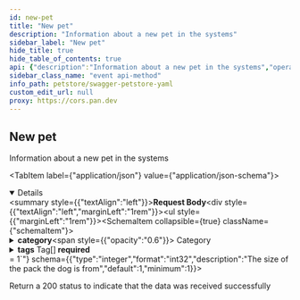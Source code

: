 ```yaml
---
id: new-pet
title: "New pet"
description: "Information about a new pet in the systems"
sidebar_label: "New pet"
hide_title: true
hide_table_of_contents: true
api: {"description":"Information about a new pet in the systems","operationId":"newPet","tags":["pet"],"requestBody":{"content":{"application/json":{"schema":{"type":"object","required":["name","photoUrls","tags"],"discriminator":{"propertyName":"petType","mapping":{"cat":{"description":"A representation of a cat","allOf":["circular(Pet)",{"type":"object","properties":{"huntingSkill":{"type":"string","description":"The measured skill for hunting","default":"lazy","example":"adventurous","enum":["clueless","lazy","adventurous","aggressive"]}},"required":["huntingSkill"]}],"title":"Cat"},"dog":{"description":"A representation of a dog","allOf":["circular(Pet)",{"type":"object","properties":{"packSize":{"type":"integer","format":"int32","description":"The size of the pack the dog is from","default":1,"minimum":1}},"required":["packSize"]}],"title":"Dog"},"bee":{"description":"A representation of a honey bee","allOf":["circular(Pet)",{"type":"object","properties":{"honeyPerDay":{"type":"number","description":"Average amount of honey produced per day in ounces","example":3.14,"multipleOf":0.01}},"required":["honeyPerDay"]}],"title":"HoneyBee"}}},"properties":{"id":{"externalDocs":{"description":"Find more info here","url":"https://example.com"},"description":"Pet ID","allOf":[{"type":"integer","format":"int64","readOnly":true,"title":"Id"}]},"category":{"description":"Categories this pet belongs to","allOf":[{"type":"object","properties":{"id":{"description":"Category ID","allOf":[{"type":"integer","format":"int64","readOnly":true,"title":"Id"}]},"name":{"description":"Category name","type":"string","minLength":1},"sub":{"description":"Test Sub Category","type":"object","properties":{"prop1":{"type":"string","description":"Dumb Property"}}}},"xml":{"name":"Category"},"title":"Category"}]},"name":{"description":"The name given to a pet","type":"string","example":"Guru"},"photoUrls":{"description":"The list of URL to a cute photos featuring pet","type":"array","maxItems":20,"xml":{"name":"photoUrl","wrapped":true},"items":{"type":"string","format":"url"}},"friend":{"allOf":["circular(Pet)"]},"tags":{"description":"Tags attached to the pet","type":"array","minItems":1,"xml":{"name":"tag","wrapped":true},"items":{"type":"object","properties":{"id":{"description":"Tag ID","allOf":[{"type":"integer","format":"int64","readOnly":true,"title":"Id"}]},"name":{"description":"Tag name","type":"string","minLength":1}},"xml":{"name":"Tag"},"title":"Tag"}},"status":{"type":"string","description":"Pet status in the store","enum":["available","pending","sold"]},"petType":{"description":"Type of a pet","type":"string","oneOf":[{"description":"A representation of a cat","allOf":["circular(Pet)",{"type":"object","properties":{"huntingSkill":{"type":"string","description":"The measured skill for hunting","default":"lazy","example":"adventurous","enum":["clueless","lazy","adventurous","aggressive"]}},"required":["huntingSkill"]}],"title":"Cat"},{"description":"A representation of a dog","allOf":["circular(Pet)",{"type":"object","properties":{"packSize":{"type":"integer","format":"int32","description":"The size of the pack the dog is from","default":1,"minimum":1}},"required":["packSize"]}],"title":"Dog"},{"description":"A representation of a honey bee","allOf":["circular(Pet)",{"type":"object","properties":{"honeyPerDay":{"type":"number","description":"Average amount of honey produced per day in ounces","example":3.14,"multipleOf":0.01}},"required":["honeyPerDay"]}],"title":"HoneyBee"}]}},"xml":{"name":"Pet"},"title":"Pet"}}}},"responses":{"200":{"description":"Return a 200 status to indicate that the data was received successfully"}},"method":"event","path":"webhook","servers":[{"url":"https://petstore.swagger.io/v2","description":"Default server"},{"url":"https://petstore.swagger.io/sandbox","description":"Sandbox server"},{"url":"http://127.0.0.1:4010","description":"Prism Mock API (local)"}],"securitySchemes":{"petstore_auth":{"description":"Get access to data while protecting your account credentials.\nOAuth2 is also a safer and more secure way to give you access.\n","type":"oauth2","flows":{"implicit":{"authorizationUrl":"http://petstore.swagger.io/api/oauth/dialog","scopes":{"write:pets":"modify pets in your account","read:pets":"read your pets"}}}},"api_key":{"description":"For this sample, you can use the api key `special-key` to test the authorization filters.\n","type":"apiKey","name":"api_key","in":"header"},"BasicAuth":{"type":"http","scheme":"basic"},"BearerAuth":{"type":"http","scheme":"bearer"},"ApiKeyAuth":{"type":"apiKey","in":"header","name":"X-API-Key"},"OpenID":{"type":"openIdConnect","openIdConnectUrl":"https://example.com/.well-known/openid-configuration"},"OAuth2":{"type":"oauth2","flows":{"authorizationCode":{"authorizationUrl":"https://example.com/oauth/authorize","tokenUrl":"https://example.com/oauth/token","scopes":{"read":"Grants read access","write":"Grants write access","admin":"Grants access to admin operations"}}}}},"jsonRequestBodyExample":{"category":{"name":"string","sub":{"prop1":"string"}},"name":"Guru","photoUrls":["string"],"friend":{},"tags":[{"name":"string"}],"status":"available","petType":{"huntingSkill":"adventurous"}},"info":{"description":"This is a sample server Petstore server.\nYou can find out more about Swagger at\n[http://swagger.io](http://swagger.io) or on [irc.freenode.net, #swagger](http://swagger.io/irc/).\nFor this sample, you can use the api key `special-key` to test the authorization filters.\n\n## Introduction\nThis API is documented in **OpenAPI format** and is based on\n[Petstore sample](http://petstore.swagger.io/) provided by [swagger.io](http://swagger.io) team.\nIt was **extended** to illustrate features of [generator-openapi-repo](https://github.com/Rebilly/generator-openapi-repo)\ntool and [ReDoc](https://github.com/Redocly/redoc) documentation. In addition to standard\nOpenAPI syntax we use a few [vendor extensions](https://github.com/Redocly/redoc/blob/master/docs/redoc-vendor-extensions.md).\n\n## OpenAPI Specification\nThis API is documented in **OpenAPI format** and is based on\n[Petstore sample](http://petstore.swagger.io/) provided by [swagger.io](http://swagger.io) team.\nIt was **extended** to illustrate features of [generator-openapi-repo](https://github.com/Rebilly/generator-openapi-repo)\ntool and [ReDoc](https://github.com/Redocly/redoc) documentation. In addition to standard\nOpenAPI syntax we use a few [vendor extensions](https://github.com/Redocly/redoc/blob/master/docs/redoc-vendor-extensions.md).\n\n## Cross-Origin Resource Sharing\nThis API features Cross-Origin Resource Sharing (CORS) implemented in compliance with  [W3C spec](https://www.w3.org/TR/cors/).\nAnd that allows cross-domain communication from the browser.\nAll responses have a wildcard same-origin which makes them completely public and accessible to everyone, including any code on any site.\n\n## Authentication\n\nPetstore offers two forms of authentication:\n  - API Key\n  - OAuth2\n  \nOAuth2 - an open protocol to allow secure authorization in a simple\nand standard method from web, mobile and desktop applications.\n","version":"2.0.0","title":"Swagger Petstore YAML","termsOfService":"http://swagger.io/terms/","contact":{"name":"API Support","email":"apiteam@swagger.io","url":"https://github.com/Redocly/redoc"},"x-logo":{"url":"https://redocly.github.io/redoc/petstore-logo.png","altText":"Petstore logo"},"x-dark-logo":{"url":"/img/petstore-logo-dark.png","altText":"Petstore dark logo"},"license":{"name":"Apache 2.0","url":"http://www.apache.org/licenses/LICENSE-2.0.html"}}}
sidebar_class_name: "event api-method"
info_path: petstore/swagger-petstore-yaml
custom_edit_url: null
proxy: https://cors.pan.dev
---
```



## New pet



Information about a new pet in the systems

<MimeTabs><TabItem label={"application/json"} value={"application/json-schema"}><details style={{}} data-collapsed={false} open={true}><summary style={{"textAlign":"left"}}><strong>Request Body</strong></summary><div style={{"textAlign":"left","marginLeft":"1rem"}}></div><ul style={{"marginLeft":"1rem"}}><SchemaItem collapsible={true} className={"schemaItem"}><details style={{}}><summary style={{}}><strong>category</strong><span style={{"opacity":"0.6"}}> Category</span></summary><div style={{"marginLeft":"1rem"}}><SchemaItem collapsible={false} name={"name"} required={false} schemaName={"string"} qualifierMessage={"**Possible values:** `non-empty`"} schema={{"description":"Category name","type":"string","minLength":1}}></SchemaItem><SchemaItem collapsible={true} className={"schemaItem"}><details style={{}}><summary style={{}}><strong>sub</strong><span style={{"opacity":"0.6"}}> object</span></summary><div style={{"marginLeft":"1rem"}}><div style={{"marginTop":".5rem","marginBottom":".5rem"}}>

Test Sub Category

</div><SchemaItem collapsible={false} name={"prop1"} required={false} schemaName={"string"} qualifierMessage={undefined} schema={{"type":"string","description":"Dumb Property"}}></SchemaItem></div></details></SchemaItem></div></details></SchemaItem><SchemaItem collapsible={false} name={"name"} required={true} schemaName={"string"} qualifierMessage={undefined} schema={{"description":"The name given to a pet","type":"string","example":"Guru"}}></SchemaItem><SchemaItem collapsible={false} name={"photoUrls"} required={true} schemaName={"url[]"} qualifierMessage={"**Possible values:** `<= 20`"} schema={{"description":"The list of URL to a cute photos featuring pet","type":"array","maxItems":20,"xml":{"name":"photoUrl","wrapped":true},"items":{"type":"string","format":"url"}}}></SchemaItem><SchemaItem collapsible={false} name={"friend"} required={false} schemaName={"circular(Pet)"} qualifierMessage={undefined} schema={{}}></SchemaItem><SchemaItem collapsible={true} className={"schemaItem"}><details style={{}}><summary style={{}}><strong>tags</strong><span style={{"opacity":"0.6"}}> Tag[]</span><strong style={{"fontSize":"var(--ifm-code-font-size)","color":"var(--openapi-required)"}}> required</strong></summary><div style={{"marginLeft":"1rem"}}><div style={{"marginTop":".5rem","marginBottom":".5rem"}}>

**Possible values:** `>= 1`

</div><div style={{"marginTop":".5rem","marginBottom":".5rem"}}>

Tags attached to the pet

</div><li><div style={{"fontSize":"var(--ifm-code-font-size)","opacity":"0.6","marginLeft":"-.5rem","paddingBottom":".5rem"}}>Array [</div></li><SchemaItem collapsible={false} name={"name"} required={false} schemaName={"string"} qualifierMessage={"**Possible values:** `non-empty`"} schema={{"description":"Tag name","type":"string","minLength":1}}></SchemaItem><li><div style={{"fontSize":"var(--ifm-code-font-size)","opacity":"0.6","marginLeft":"-.5rem"}}>]</div></li></div></details></SchemaItem><SchemaItem collapsible={false} name={"status"} required={false} schemaName={"string"} qualifierMessage={"**Possible values:** [`available`, `pending`, `sold`]"} schema={{"type":"string","description":"Pet status in the store","enum":["available","pending","sold"]}}></SchemaItem><SchemaItem name={"petType"} required={false} schemaName={"string"} qualifierMessage={undefined} schema={{"description":"Type of a pet","type":"string","oneOf":[{"description":"A representation of a cat","allOf":["circular(Pet)",{"type":"object","properties":{"huntingSkill":{"type":"string","description":"The measured skill for hunting","default":"lazy","example":"adventurous","enum":["clueless","lazy","adventurous","aggressive"]}},"required":["huntingSkill"]}],"title":"Cat"},{"description":"A representation of a dog","allOf":["circular(Pet)",{"type":"object","properties":{"packSize":{"type":"integer","format":"int32","description":"The size of the pack the dog is from","default":1,"minimum":1}},"required":["packSize"]}],"title":"Dog"},{"description":"A representation of a honey bee","allOf":["circular(Pet)",{"type":"object","properties":{"honeyPerDay":{"type":"number","description":"Average amount of honey produced per day in ounces","example":3.14,"multipleOf":0.01}},"required":["honeyPerDay"]}],"title":"HoneyBee"}]}} collapsible={false} discriminator={true}><DiscriminatorTabs><TabItem label={"cat"} value={"0-item-discriminator"}><SchemaItem collapsible={false} name={"huntingSkill"} required={true} schemaName={"string"} qualifierMessage={"**Possible values:** [`clueless`, `lazy`, `adventurous`, `aggressive`]"} schema={{"type":"string","description":"The measured skill for hunting","default":"lazy","example":"adventurous","enum":["clueless","lazy","adventurous","aggressive"]}}></SchemaItem></TabItem><TabItem label={"dog"} value={"1-item-discriminator"}><SchemaItem collapsible={false} name={"packSize"} required={true} schemaName={"int32"} qualifierMessage={"**Possible values:** `>= 1`"} schema={{"type":"integer","format":"int32","description":"The size of the pack the dog is from","default":1,"minimum":1}}></SchemaItem></TabItem><TabItem label={"bee"} value={"2-item-discriminator"}><SchemaItem collapsible={false} name={"honeyPerDay"} required={true} schemaName={"number"} qualifierMessage={undefined} schema={{"type":"number","description":"Average amount of honey produced per day in ounces","example":3.14,"multipleOf":0.01}}></SchemaItem></TabItem></DiscriminatorTabs></SchemaItem></ul></details></TabItem></MimeTabs><div><ApiTabs><TabItem label={"200"} value={"200"}><div>

Return a 200 status to indicate that the data was received successfully

</div><div></div></TabItem></ApiTabs></div>
